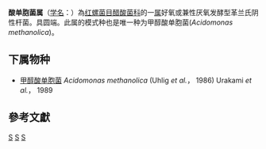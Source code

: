 {{Automatic taxobox
| taxon = Acidomonas
| authority = Urakami ''et al.''，1989
| type species = 甲醇酸单胞菌<br>''Acidomonas methanolica''
| type species authority = (Uhlig ''et al.''， 1986) Urakami ''et al.''， 1989
| synonyms = ''Elioraeaceae'' <small>Habib ''et al.'', 2020</small>
}}
'''酸单胞菌属'''（[[学名|学名]]：{{lang|la|''Acidomonas''}}）為[[红螺菌目|红螺菌目]][[醋酸菌科|醋酸菌科]]的一[[属|属]]好氧或兼性厌氧发酵型革兰氏阴性杆菌。具圆端。此属的模式种也是唯一种为甲醇酸单胞菌(''Acidomonas methanolica'')。

==下属物种==
* [[甲醇酸单胞菌|甲醇酸单胞菌]] ''Acidomonas methanolica'' (Uhlig ''et al.''， 1986) Urakami ''et al.''， 1989

==參考文獻==
{{reflist}}

{{taxonbar}}

[[Category:革兰氏阴性菌|S]]
[[Category:_醋酸菌科|S]]
[[Category:1989年描述的分类群|S]]